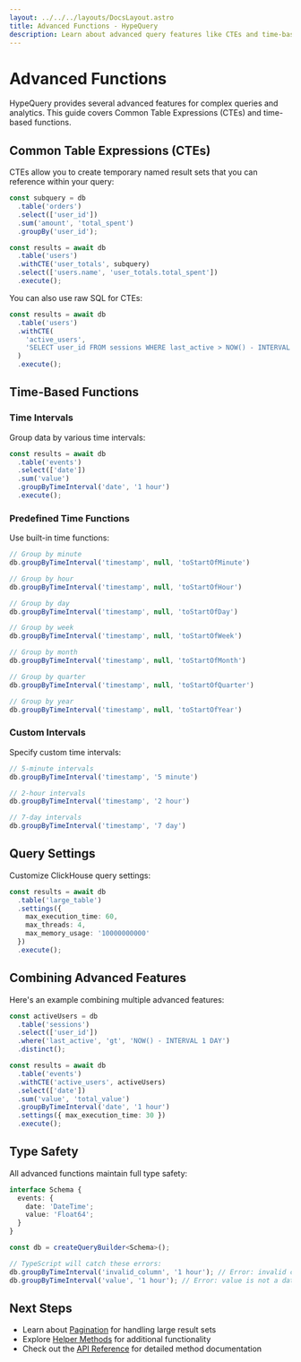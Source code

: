 ```yaml
---
layout: ../../../layouts/DocsLayout.astro
title: Advanced Functions - HypeQuery
description: Learn about advanced query features like CTEs and time-based functions
---
```


# Advanced Functions

HypeQuery provides several advanced features for complex queries and analytics. This guide covers Common Table Expressions (CTEs) and time-based functions.

## Common Table Expressions (CTEs)

CTEs allow you to create temporary named result sets that you can reference within your query:

```typescript
const subquery = db
  .table('orders')
  .select(['user_id'])
  .sum('amount', 'total_spent')
  .groupBy('user_id');

const results = await db
  .table('users')
  .withCTE('user_totals', subquery)
  .select(['users.name', 'user_totals.total_spent'])
  .execute();
```

You can also use raw SQL for CTEs:

```typescript
const results = await db
  .table('users')
  .withCTE(
    'active_users',
    'SELECT user_id FROM sessions WHERE last_active > NOW() - INTERVAL 1 DAY'
  )
  .execute();
```

## Time-Based Functions

### Time Intervals

Group data by various time intervals:

```typescript
const results = await db
  .table('events')
  .select(['date'])
  .sum('value')
  .groupByTimeInterval('date', '1 hour')
  .execute();
```

### Predefined Time Functions

Use built-in time functions:

```typescript
// Group by minute
db.groupByTimeInterval('timestamp', null, 'toStartOfMinute')

// Group by hour
db.groupByTimeInterval('timestamp', null, 'toStartOfHour')

// Group by day
db.groupByTimeInterval('timestamp', null, 'toStartOfDay')

// Group by week
db.groupByTimeInterval('timestamp', null, 'toStartOfWeek')

// Group by month
db.groupByTimeInterval('timestamp', null, 'toStartOfMonth')

// Group by quarter
db.groupByTimeInterval('timestamp', null, 'toStartOfQuarter')

// Group by year
db.groupByTimeInterval('timestamp', null, 'toStartOfYear')
```

### Custom Intervals

Specify custom time intervals:

```typescript
// 5-minute intervals
db.groupByTimeInterval('timestamp', '5 minute')

// 2-hour intervals
db.groupByTimeInterval('timestamp', '2 hour')

// 7-day intervals
db.groupByTimeInterval('timestamp', '7 day')
```

## Query Settings

Customize ClickHouse query settings:

```typescript
const results = await db
  .table('large_table')
  .settings({
    max_execution_time: 60,
    max_threads: 4,
    max_memory_usage: '10000000000'
  })
  .execute();
```

## Combining Advanced Features

Here's an example combining multiple advanced features:

```typescript
const activeUsers = db
  .table('sessions')
  .select(['user_id'])
  .where('last_active', 'gt', 'NOW() - INTERVAL 1 DAY')
  .distinct();

const results = await db
  .table('events')
  .withCTE('active_users', activeUsers)
  .select(['date'])
  .sum('value', 'total_value')
  .groupByTimeInterval('date', '1 hour')
  .settings({ max_execution_time: 30 })
  .execute();
```

## Type Safety

All advanced functions maintain full type safety:

```typescript
interface Schema {
  events: {
    date: 'DateTime';
    value: 'Float64';
  }
}

const db = createQueryBuilder<Schema>();

// TypeScript will catch these errors:
db.groupByTimeInterval('invalid_column', '1 hour'); // Error: invalid column
db.groupByTimeInterval('value', '1 hour'); // Error: value is not a date/time column
```

## Next Steps

- Learn about [Pagination](/docs/guides/pagination) for handling large result sets
- Explore [Helper Methods](/docs/guides/helper-methods) for additional functionality
- Check out the [API Reference](/docs/reference/api) for detailed method documentation 